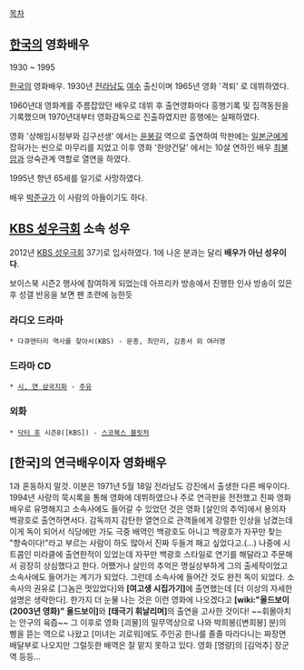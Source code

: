 [[목차]] 
== [[한국]]의 영화배우 == 
1930 ~ 1995 

[[한국]]의 영화배우. 1930년 [[전라남도]] [[여수]] 출신이며 1965년 영화 '격퇴' 로 데뷔하였다. 

1960년대 영화계를 주름잡았던 배우로 데뷔 후 출연영화마다 흥행기록 및 집객동원을 기록했으며 1970년대부터 영화감독으로 진출하였지만 흥행에는 실패하였다. 

영화 '상해임시정부와 김구선생' 에서는 [[윤봉길]] 역으로 출연하여 막판에는 [[일본군]]에게 잡혀가는 씬으로 마무리를 지었고 이후 영화 '한양건달' 에서는 10살 연하인 배우 [[최불암]]과 앙숙관계 역할로 열연을 하였다. 

1995년 향년 65세를 일기로 사망하였다. 

배우 [[박준규]]가 이 사람의 아들이기도 하다. 

== [[KBS 성우극회]] 소속 성우 == 
2012년 [[KBS 성우극회]] 37기로 입사하였다. 1에 나온 분과는 달리 '''배우가 아닌 성우이다'''.

보이스북 시즌2 행사에 참여하게 되었는데 
아프리카 방송에서 진행한 인사 방송이 있은 후 성갤 반응을 보면 팬 조련에 능한듯

=== 라디오 드라마 ===
 * 다큐멘터리 역사를 찾아서(KBS) - 문종, 최만리, 김종서 외 여러명

=== 드라마 CD ===
 * [[시, 연 삼국지화]] - [[주유(시, 연 삼국지화)|주유]]

=== 외화 ===
 * [[닥터 후]] 시즌8([KBS]) - [[스코복스 블릿처]]

== [한국]의 연극배우이자 영화배우 ==

1과 혼동하지 말것. 이분은 1971년 5월 18일 전라남도 강진에서 출생한 다른 배우이다.
1994년 사랑의 묵시록을 통해 영화에 데뷔하였으나 주로 연극판을 전전했고 진짜 영화배우로 유명해지고 소속사에도 들어갈 수 있었던 것은 영화 [살인의 추억]에서 용의자 백광호로 출연하면서다. 감독까지 감탄한 열연으로 관객들에게 강렬한 인상을 남겼는데 이게 독이 되어서 식당에만 가도 극중 배역인 백광호도 아니고 백광호가 자꾸만 찾는 "향숙이다!"라고 부르는 사람이 하도 많아서 진짜 두들겨 패고 싶었다고.(...) 나중에 시트콤인 미라클에 출연한적이 있었는데 자꾸만 백광호 스타일로 연기를 해달라고 주문해서 굉장히 상심했다고 한다.
어쨌거나 살인의 추억은 명실상부하게 그의 출세작이었고 소속사에도 들어가는 계기가 되었다. 그런데 소속사에 들어간 것도 완전 독이 되었다. 소속사의 권유로 [그놈은 멋있었다]와 '''[여고생 시집가기]'''에 출연했는데 [더 이상의 자세한 설명은 생략한다]. 한가지 더 눈물 나는 것은 이런 영화에 나오겠다고 '''[wiki:"올드보이(2003년 영화)" 올드보이]'''와 '''[태극기 휘날리며]'''의 출연을 고사한 것이다! ~~휘몰아치는 안구의 육즙~~
그 이후로 영화 [괴물]의 밀무역상으로 나와 박희봉([변희봉] 분)의 삥을 뜯는 역으로 나왔고 [미녀는 괴로워]에도 주인공 한나를 졸졸 따라다니는 짜장면 배달부로 나오지만 그럴듯한 배역은 잘 맡지 못하고 있다. 영화 [명량]의 [김억추] 장군 역 등등...

